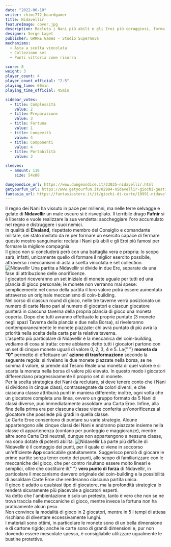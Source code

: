 ```yaml
---
date: "2022-06-10"
writer: chimi772_boardgamer
title: Nidavellir
featureImage: cover.jpg
description: Recluta i Nani più abili e gli Eroi più coraggiosi, forma la migliore compagnia per combattere il potente Fafnir!
designer: Serge Laget
publisher: GRRRE Games - Studio Supernova
mechanisms:
  - Asta a scelta vincolata
  - Collezione set
  - Punti vittoria come risorsa

score: 8
weight: 3
player_count: 4
player_count_official: "2-5"
playing_time: 60min
playing_time_official: 45min

sidebar_votes:
  - title: Complessità
    value: 2
  - title: Preparazione
    value: 3
  - title: Fortuna
    value: 1
  - title: Longevità
    value: 4
  - title: Componenti
    value: 4
  - title: Portabilità
    value: 3

sleeves:
  - amount: 118
    size: 54x80

dungeondice_url: https://www.dungeondice.it/23035-nidavellir.html
getyourfun_url: https://www.getyourfun.it/02994-nidavellir-giochi-gestionali.html
fantasia_url: https://fantasiastore.it/it/giochi-di-carte/10991-nidavellir.html
---
```


<Setting>
  Il regno dei Nani ha vissuto in pace per millenni, ma nelle terre selvagge e
  gelate di <strong>Nidavellir</strong> un male oscuro si è risvegliato. Il
  terribile drago <strong>Fafnir</strong> si è liberato e vuole realizzare la
  sua vendetta: saccheggiare l'oro accumulato nel regno e distruggere i suoi
  nemici.
  <br />
  In qualità di <strong>Elvaland</strong>, rispettato membro del Consiglio e
  comandante militare, sei stato invitato da re per formare un esercito capace
  di fermare questo mostro sanguinario: recluta i Nani più abili e gli Eroi più
  famosi per formare la migliore compagnia.
  <br />
  Il gioco non si concluderà però con una battaglia vera e propria: lo scopo
  sarà, infatti, unicamente quello di formare il miglior esercito possibile,
  attraverso i meccanismi di asta a scelta vincolata e set collection.
</Setting>

<img src="./game1.jpg" alt="Nidavellir" />

<Rules>
  Una partita a Nidavellir si divide in due Ere, separate da una fase di
  attribuzione delle onorificenze.
  <br />
  I giocatori riceveranno un set iniziale di monete uguale per tutti ed una
  plancia di gioco personale; le monete non verranno mai spese: semplicemente
  nel corso della partita il loro valore potrà essere aumentato attraverso un
  originale meccanismo di coin-building.
  <br />
  Nel corso di ciascun round di gioco, nelle tre taverne verrà posizionato un
  numero di carte Nano pari al numero di giocatori e ciascun giocatore punterà
  in ciascuna taverna della propria plancia di gioco una moneta coperta. Dopo
  che tutti avranno effettuato le proprie puntate (3 monete negli spazi Taverna
  della plancia e due nella Borsa), si riveleranno contemporaneamente le monete
  piazzate: chi avrà puntato di più avrà la priorità nella scelta della carta
  per la relativa taverna.
  <br />
  L'aspetto più particolare di Nidavellir è la meccanica del coin-building,
  vediamo di cosa si tratta: come abbiamo detto tutti i giocatori partono con un
  set di cinque monete uguali di valore 0, 2, 3, 4 e 5. La{" "}
  <strong>moneta da “0”</strong> permette di effettuare un'
  <strong>azione di trasformazione</strong> secondo la seguente regola: si rivelano
  le due monete piazzate nella borsa, se ne somma il valore, si prende dal Tesoro
  Reale una moneta di quel valore e si scarta la moneta nella borsa di valore più
  elevato. In questo modo i giocatori differenziano progressivamente il proprio set
  di monete.
  <br />
  Per la scelta strategica dei Nani da reclutare, si deve tenere conto che i Nani
  si dividono in cinque classi, contrassegnate da colori diversi, e che ciascuna
  classe attribuirà punti in maniera differente; inoltre, ogni volta che un giocatore
  completa una linea, ovvero un gruppo formato da 5 Nani di classi diverse, può immediatamente
  assoldare una Carta Eroe. Infine, alla fine della prima era per ciascuna classe
  viene conferita un'onorificenza al giocatore che possiede più gradi in quella classe.
  <br />
  Le Carte Eroe consentono di puntare su varie strategie. Alcune appartengono alle
  cinque classi dei Nani e andranno piazzate insieme nella classe di appartenenza
  (contano per punteggio e maggioranze), mentre altre sono Carte Eroi neutrali, dunque
  non appartengono a nessuna classe, ma sono dotate di potenti abilità.
</Rules>

<img src="./game2.jpg" alt="Nidavellir" />

<Feedback>
  La parte più difficile di Nidavellir è il conteggio dei punti, per il quale ci
  viene in soccorso un'efficiente <strong>App</strong> scaricabile
  gratuitamente. Suggerisco perciò di giocare le prime partite senza tener conto
  dei punti, allo scopo di familiarizzare con le meccaniche del gioco, che per
  contro risultano essere molto lineari e semplici, oltre che costituire il{" "}
  <strong>vero punto di forza</strong> di Nidavellir, in particolare il
  meccanismo davvero originale del coin-building e la possibilità di assoldare
  Carte Eroe che renderanno ciascuna partita unica.
  <br />
  Il gioco è adatto a qualsiasi tipo di giocatore, ma la profondità strategica
  lo renderà sicuramente più piacevole a giocatori esperti.
  <br />
  Va detto che l'ambientazione è solo un pretesto, tanto è vero che non se ne
  trova traccia nelle meccaniche di gioco, mentre invece la fortuna non ha
  praticamente alcun peso.
  <br />
  Non convince la modalità di gioco in 2 giocatori, mentre in 5 i tempi di
  attesa rischiano di diventare eccessivamente lunghi.
  <br />I materiali sono ottimi, in particolare le monete sono di un bella dimensione
  e di cartone rigido; anche le carte sono di grandi dimensioni e, pur non dovendo
  essere mescolate spesso, è consigliabile utilizzare ugualmente le bustine protettive.
</Feedback>

<Instagram id="Cen1SUojvwB" />
